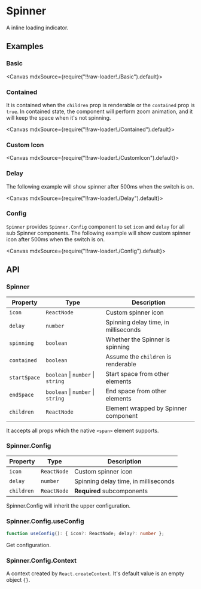 
<Meta title="Feedbacks/Spinner" />

# Spinner

A inline loading indicator.

## Examples

### Basic

<Canvas mdxSource={require("!!raw-loader!./Basic").default}>
  <Story id="examples-spinner--basic" />
</Canvas>

### Contained

It is contained when the `children` prop is renderable or the `contained` prop is `true`. In contained state, the component will perform zoom animation, and it will keep the space when it's not spinning.

<Canvas mdxSource={require("!!raw-loader!./Contained").default}>
  <Story id="examples-spinner--contained" />
</Canvas>

### Custom Icon

<Canvas mdxSource={require("!!raw-loader!./CustomIcon").default}>
  <Story id="examples-spinner--custom-icon" />
</Canvas>

### Delay

The following example will show spinner after 500ms when the switch is on.

<Canvas mdxSource={require("!!raw-loader!./Delay").default}>
  <Story id="examples-spinner--delay" />
</Canvas>

### Config

`Spinner` provides `Spinner.Config` component to set `icon` and `delay` for all sub Spinner components. The following example will show custom spinner icon after 500ms when the switch is on.

<Canvas mdxSource={require("!!raw-loader!./Config").default}>
  <Story id="examples-spinner--config" />
</Canvas>

## API

### Spinner

| Property     | Type                              | Description                          |
| ------------ | --------------------------------- | ------------------------------------ |
| `icon`       | `ReactNode`                       | Custom spinner icon                  |
| `delay`      | `number`                          | Spinning delay time, in milliseconds |
| `spinning`   | `boolean`                         | Whether the Spinner is spinning      |
| `contained`  | `boolean`                         | Assume the `children` is renderable  |
| `startSpace` | `boolean` \| `number` \| `string` | Start space from other elements      |
| `endSpace`   | `boolean` \| `number` \| `string` | End space from other elements        |
| `children`   | `ReactNode`                       | Element wrapped by Spinner component |

It accepts all props which the native `<span>` element supports.

### Spinner.Config

| Property   | Type        | Description                          |
| ---------- | ----------- | ------------------------------------ |
| `icon`     | `ReactNode` | Custom spinner icon                  |
| `delay`    | `number`    | Spinning delay time, in milliseconds |
| `children` | `ReactNode` | **Required** subcomponents           |

Spinner.Config will inherit the upper configuration.

### Spinner.Config.useConfig

```ts
function useConfig(): { icon?: ReactNode; delay?: number };
```

Get configuration.

### Spinner.Config.Context

A context created by `React.createContext`. It's default value is an empty object `{}`.
